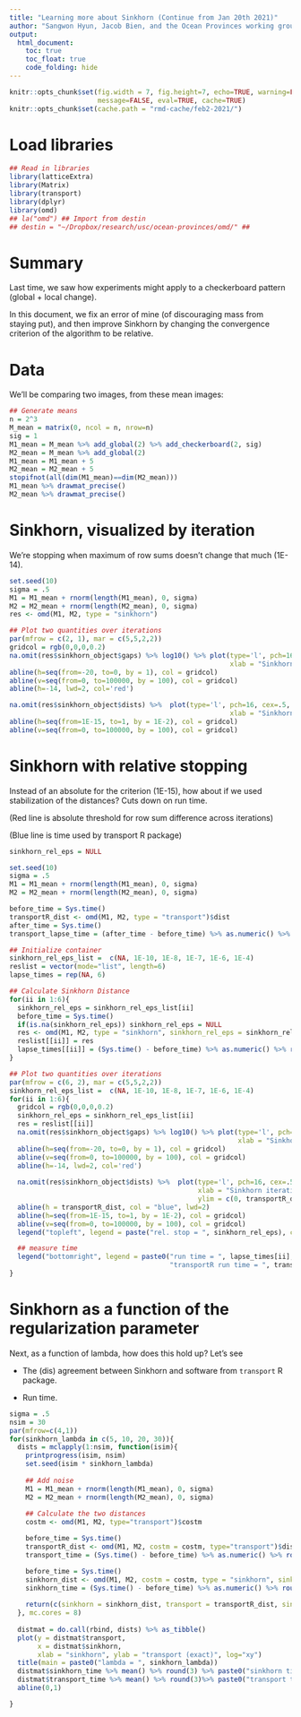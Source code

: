 ```yaml
---
title: "Learning more about Sinkhorn (Continue from Jan 20th 2021)"
author: "Sangwon Hyun, Jacob Bien, and the Ocean Provinces working group"
output:
  html_document:
    toc: true
    toc_float: true
    code_folding: hide
---
```


```r
knitr::opts_chunk$set(fig.width = 7, fig.height=7, echo=TRUE, warning=FALSE,
                      message=FALSE, eval=TRUE, cache=TRUE)
knitr::opts_chunk$set(cache.path = "rmd-cache/feb2-2021/")
```

# Load libraries

```r
## Read in libraries
library(latticeExtra) 
library(Matrix)
library(transport)
library(dplyr)
library(omd)
## la("omd") ## Import from destin
## destin = "~/Dropbox/research/usc/ocean-provinces/omd/" ##
```

# Summary

Last time, we saw how experiments might apply to a checkerboard pattern
(global + local change).

In this document, we fix an error of mine (of discouraging mass from staying
put), and then improve Sinkhorn by changing the convergence criterion of the
algorithm to be relative.



# Data

We'll be comparing two images, from these mean images:

```r
## Generate means
n = 2^3
M_mean = matrix(0, ncol = n, nrow=n)
sig = 1
M1_mean = M_mean %>% add_global(2) %>% add_checkerboard(2, sig) 
M2_mean = M_mean %>% add_global(2)
M1_mean = M1_mean + 5
M2_mean = M2_mean + 5
stopifnot(all(dim(M1_mean)==dim(M2_mean)))
M1_mean %>% drawmat_precise()
M2_mean %>% drawmat_precise()
```

# Sinkhorn, visualized by iteration

We're stopping when maximum of row sums doesn't change that much (1E-14).

```r
set.seed(10)
sigma = .5
M1 = M1_mean + rnorm(length(M1_mean), 0, sigma)
M2 = M2_mean + rnorm(length(M2_mean), 0, sigma) 
res <- omd(M1, M2, type = "sinkhorn")

## Plot two quantities over iterations
par(mfrow = c(2, 1), mar = c(5,5,2,2))
gridcol = rgb(0,0,0,0.2)
na.omit(res$sinkhorn_object$gaps) %>% log10() %>% plot(type='l', pch=16, cex=.5, log="x",
                                                       xlab = "Sinkhorn iteration", ylab = "log10(row sum difference from \n previous iteration)")
abline(h=seq(from=-20, to=0, by = 1), col = gridcol)
abline(v=seq(from=0, to=100000, by = 100), col = gridcol)
abline(h=-14, lwd=2, col='red')

na.omit(res$sinkhorn_object$dists) %>%  plot(type='l', pch=16, cex=.5, log="x",
                                                       xlab = "Sinkhorn iteration", ylab = "OMD")
abline(h=seq(from=1E-15, to=1, by = 1E-2), col = gridcol)
abline(v=seq(from=0, to=100000, by = 100), col = gridcol)
```

# Sinkhorn with relative stopping

Instead of an absolute for the criterion (1E-15), how about if we used
stabilization of the distances? Cuts down on run time.

(Red line is absolute threshold for row sum difference across iterations)

(Blue line is time used by transport R package)

```r
sinkhorn_rel_eps = NULL

set.seed(10)
sigma = .5
M1 = M1_mean + rnorm(length(M1_mean), 0, sigma)
M2 = M2_mean + rnorm(length(M2_mean), 0, sigma) 

before_time = Sys.time()
transportR_dist <- omd(M1, M2, type = "transport")$dist
after_time = Sys.time()
transport_lapse_time = (after_time - before_time) %>% as.numeric() %>% round(3)

## Initialize container
sinkhorn_rel_eps_list =  c(NA, 1E-10, 1E-8, 1E-7, 1E-6, 1E-4)
reslist = vector(mode="list", length=6)
lapse_times = rep(NA, 6)

## Calculate Sinkhorn Distance
for(ii in 1:6){
  sinkhorn_rel_eps = sinkhorn_rel_eps_list[ii]
  before_time = Sys.time()
  if(is.na(sinkhorn_rel_eps)) sinkhorn_rel_eps = NULL
  res <- omd(M1, M2, type = "sinkhorn", sinkhorn_rel_eps = sinkhorn_rel_eps)
  reslist[[ii]] = res
  lapse_times[[ii]] = (Sys.time() - before_time) %>% as.numeric() %>% round(3)
}
```

```r
## Plot two quantities over iterations
par(mfrow = c(6, 2), mar = c(5,5,2,2))
sinkhorn_rel_eps_list =  c(NA, 1E-10, 1E-8, 1E-7, 1E-6, 1E-4)
for(ii in 1:6){
  gridcol = rgb(0,0,0,0.2)
  sinkhorn_rel_eps = sinkhorn_rel_eps_list[ii]
  res = reslist[[ii]]
  na.omit(res$sinkhorn_object$gaps) %>% log10() %>% plot(type='l', pch=16, cex=.5, log="x",
                                                         xlab = "Sinkhorn iteration", ylab = "log10(row sum difference from \n previous iteration)")
  abline(h=seq(from=-20, to=0, by = 1), col = gridcol)
  abline(v=seq(from=0, to=100000, by = 100), col = gridcol)
  abline(h=-14, lwd=2, col='red')
  
  na.omit(res$sinkhorn_object$dists) %>%  plot(type='l', pch=16, cex=.5, log="x",
                                               xlab = "Sinkhorn iteration", ylab = "OMD",
                                               ylim = c(0, transportR_dist))
  abline(h = transportR_dist, col = "blue", lwd=2)
  abline(h=seq(from=1E-15, to=1, by = 1E-2), col = gridcol)
  abline(v=seq(from=0, to=100000, by = 100), col = gridcol)
  legend("topleft", legend = paste("rel. stop = ", sinkhorn_rel_eps), cex=1.5, bty="n")

  ## measure time
  legend("bottomright", legend = paste0("run time = ", lapse_times[ii], "\n",
                                        "transportR run time = ", transport_lapse_time), cex=1.5, bty="n")
}
```

# Sinkhorn as a function of the regularization parameter

Next, as a function of lambda, how does this hold up? Let's see

- The (dis) agreement between Sinkhorn and software from `transport` R package.

- Run time.

```r
sigma = .5
nsim = 30
par(mfrow=c(4,1))
for(sinkhorn_lambda in c(5, 10, 20, 30)){
  dists = mclapply(1:nsim, function(isim){
    printprogress(isim, nsim)
    set.seed(isim * sinkhorn_lambda)
  
    ## Add noise
    M1 = M1_mean + rnorm(length(M1_mean), 0, sigma)
    M2 = M2_mean + rnorm(length(M2_mean), 0, sigma) 
    
    ## Calculate the two distances
    costm <- omd(M1, M2, type="transport")$costm

    before_time = Sys.time()
    transportR_dist <- omd(M1, M2, costm = costm, type="transport")$dist
    transport_time = (Sys.time() - before_time) %>% as.numeric() %>% round(3)

    before_time = Sys.time()
    sinkhorn_dist <- omd(M1, M2, costm = costm, type = "sinkhorn", sinkhorn_rel_eps = 1E-6, sinkhorn_lambda = sinkhorn_lambda)$dist
    sinkhorn_time = (Sys.time() - before_time) %>% as.numeric() %>% round(3)
  
    return(c(sinkhorn = sinkhorn_dist, transport = transportR_dist, sinkhorn_time = sinkhorn_time, transport_time = transport_time))
  }, mc.cores = 8)
  
  distmat = do.call(rbind, dists) %>% as_tibble()
  plot(y = distmat$transport,
       x = distmat$sinkhorn,
       xlab = "sinkhorn", ylab = "transport (exact)", log="xy")
  title(main = paste0("lambda = ", sinkhorn_lambda))
  distmat$sinkhorn_time %>% mean() %>% round(3) %>% paste0("sinkhorn time=", .) %>% legend("topleft", legend=., bty="n")
  distmat$transport_time %>% mean() %>% round(3)%>% paste0("transport time=", .) %>% legend("bottomright", legend=., bty="n")
  abline(0,1)

}
```

<div class="tocify-extend-page" data-unique="tocify-extend-page" style="height: 0;"></div>
